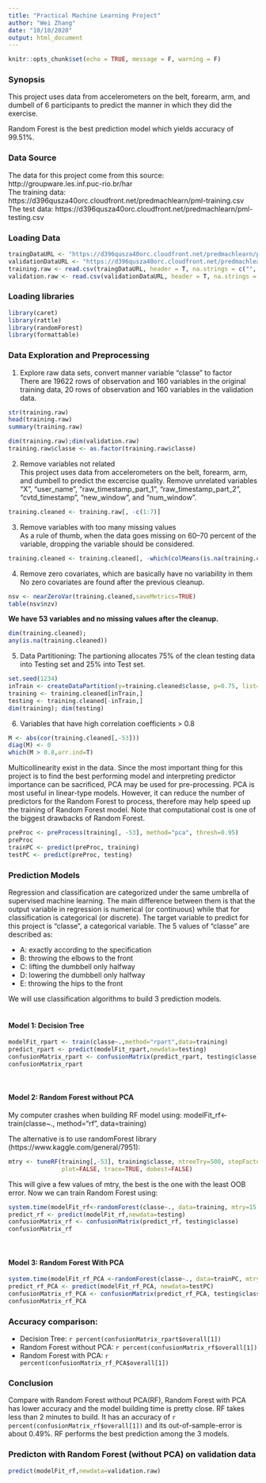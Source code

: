 ---
title: "Practical Machine Learning Project"
author: "Wei Zhang"
date: "10/10/2020"
output: html_document
---

```{r setup, include=FALSE}
knitr::opts_chunk$set(echo = TRUE, message = F, warning = F)
```

### Synopsis  
This project uses data from accelerometers on the belt, forearm, arm, and dumbell of 6 participants to predict the manner in which they did the exercise.

Random Forest is the best prediction model which yields accuracy of 99.51%.  

### Data Source  
The data for this project come from this source: http://groupware.les.inf.puc-rio.br/har   
The training data:
https://d396qusza40orc.cloudfront.net/predmachlearn/pml-training.csv  
The test data:
https://d396qusza40orc.cloudfront.net/predmachlearn/pml-testing.csv  

### Loading Data
```{r loadData,cache=TRUE}
traingDataURL <- "https://d396qusza40orc.cloudfront.net/predmachlearn/pml-training.csv"
validationDataURL <- "https://d396qusza40orc.cloudfront.net/predmachlearn/pml-testing.csv"
training.raw <- read.csv(traingDataURL, header = T, na.strings = c("", "NA"))
validation.raw <- read.csv(validationDataURL, header = T, na.strings = c("", "NA"))
```

### Loading libraries
```{r}
library(caret)
library(rattle)
library(randomForest)
library(formattable)
```

### Data Exploration and Preprocessing 

1. Explore raw data sets, convert manner variable "classe" to factor    
There are 19622 rows of observation and 160 variables in the original training data, 20 rows of observation and 160 variables in the validation data.

```{r results='hide'}
str(training.raw) 
head(training.raw)
summary(training.raw)
```
```{r}
dim(training.raw);dim(validation.raw)
training.raw$classe <- as.factor(training.raw$classe)
```


2. Remove variables not related    
This project uses data from accelerometers on the belt, forearm, arm, and dumbell to predict the excercise quality. Remove unrelated variables "X", "user_name", "raw_timestamp_part_1", "raw_timestamp_part_2", "cvtd_timestamp", "new_window", and "num_window".

```{r}
training.cleaned <- training.raw[, -c(1:7)]
```


3. Remove variables with too many missing values  
As a rule of thumb, when the data goes missing on 60–70 percent of the variable, dropping the variable should be considered.

```{r cache=TRUE}
training.cleaned <- training.cleaned[, -which(colMeans(is.na(training.cleaned)) > 0.7)]
```


4. Remove zero covariates, which are basically have no variability in them  
No zero covariates are found after the previous cleanup.
```{r}
nsv <- nearZeroVar(training.cleaned,saveMetrics=TRUE)
table(nsv$nzv)
```

**We have 53 variables and no missing values after the cleanup.** 

```{r}
dim(training.cleaned);
any(is.na(training.cleaned))
```


5. Data Partitioning: The partioning allocates 75% of the clean testing data into Testing set and 25% into Test set.  
```{r trainingTest, cache=TRUE}
set.seed(1234)
inTrain <- createDataPartition(y=training.cleaned$classe, p=0.75, list=FALSE)
training <- training.cleaned[inTrain,]
testing <- training.cleaned[-inTrain,]
dim(training); dim(testing)
```


6. Variables that have high correlation coefficients > 0.8
```{r}
M <- abs(cor(training.cleaned[,-53]))
diag(M) <- 0
which(M > 0.8,arr.ind=T)
```
Multicollinearity exist in the data. Since the most important thing for this project is to find the best performing model and interpreting predictor importance can be sacrificed, PCA may be used for pre-processing. PCA is most useful in linear-type models. However, it can reduce the number of predictors for the Random Forest to process, therefore may help speed up the training of Random Forest model. Note that computational cost is one of the biggest drawbacks of Random Forest.
```{r}
preProc <- preProcess(training[, -53], method="pca", thresh=0.95)
preProc
trainPC <- predict(preProc, training)
testPC <- predict(preProc, testing)
```

### Prediction Models
 
Regression and classification are categorized under the same umbrella of supervised machine learning. The main difference between them is that the output variable in regression is numerical (or continuous) while that for classification is categorical (or discrete). The target variable to predict for this project is "classe", a categorical variable. The 5 values of "classe" are described as:

- A: exactly according to the specification
- B: throwing the elbows to the front
- C: lifting the dumbbell only halfway
- D: lowering the dumbbell only halfway
- E: throwing the hips to the front

We will use classification algorithms to build 3 prediction models.      
&nbsp;

#### Model 1: Decision Tree
```{r}
modelFit_rpart <- train(classe~.,method="rpart",data=training)
predict_rpart <- predict(modelFit_rpart,newdata=testing)
confusionMatrix_rpart <- confusionMatrix(predict_rpart, testing$classe)
confusionMatrix_rpart
```
&nbsp;

#### Model 2: Random Forest without PCA
My computer crashes when building RF model using:
modelFit_rf<-train(classe~., method="rf", data=training)

The alternative is to use randomForest library (https://www.kaggle.com/general/7951):
```{r results='hide'}
mtry <- tuneRF(training[,-53], training$classe, ntreeTry=500, stepFactor=1.5,improve=0.01, 
               plot=FALSE, trace=TRUE, dobest=FALSE)
```
This will give a few values of mtry, the best is the one with the least OOB error. Now we can train Random Forest using:

```{r}
system.time(modelFit_rf<-randomForest(classe~., data=training, mtry=15, ntree=500))
predict_rf <- predict(modelFit_rf,newdata=testing)
confusionMatrix_rf <- confusionMatrix(predict_rf, testing$classe)
confusionMatrix_rf
```
&nbsp;

#### Model 3: Random Forest With PCA
```{r}
system.time(modelFit_rf_PCA <-randomForest(classe~., data=trainPC, mtry=15, ntree=500))
predict_rf_PCA <- predict(modelFit_rf_PCA, newdata=testPC)
confusionMatrix_rf_PCA <- confusionMatrix(predict_rf_PCA, testing$classe)
confusionMatrix_rf_PCA
```

### Accuracy comparison:
- Decision Tree: `r percent(confusionMatrix_rpart$overall[1])`  
- Random Forest without PCA: `r percent(confusionMatrix_rf$overall[1])`  
- Random Forest with PCA: `r percent(confusionMatrix_rf_PCA$overall[1])`  

### Conclusion
Compare with Random Forest without PCA(RF), Random Forest with PCA has lower accuracy and the model building time is pretty close. RF takes less than 2 minutes to build. It has an accuracy of `r percent(confusionMatrix_rf$overall[1])` and its out-of-sample-error is about 0.49%. RF performs the best prediction among the 3 models.

### Predicton with Random Forest (without PCA) on validation data
```{r}
predict(modelFit_rf,newdata=validation.raw)
```
